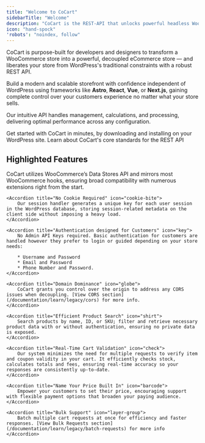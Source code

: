 ```yaml
---
title: "Welcome to CoCart"
sidebarTitle: "Welcome"
description: "CoCart is the REST-API that unlocks powerful headless WooCommerce stores."
icon: "hand-spock"
'robots': "noindex, follow"
---
```


CoCart is purpose-built for developers and designers to transform a WooCommerce store into a powerful, decoupled eCommerce store — and liberates your store from WordPress's traditional constraints with a robust REST API.

Build a modern and scalable storefront with confidence independent of WordPress using frameworks like **Astro**, **React**, **Vue**, or **Next.js**, gaining complete control over your customers experience no matter what your store sells.

Our intuitive API handles management, calculations, and processing, delivering optimal performance across any configuration.

<CardGroup cols={2}>
    <Card
        title="Installation"
        icon="rocket"
        color="#f91880"
        href="/getting-started"
    >
        Get started with CoCart in minutes, by downloading and installing on your WordPress site.
    </Card>
    <Card
        title="Standards"
        icon="clipboard"
        color="#EA8000"
        href="/overview/standards"
    >
        Learn about CoCart's core standards for the REST API
    </Card>
</CardGroup>

## Highlighted Features

<AccordionGroup>
    <Accordion title="Source of Truth" icon="anchor">
        CoCart utilizes WooCommerce’s Data Stores API and mirrors most WooCommerce hooks, ensuring broad compatibility with numerous extensions right from the start.
    </Accordion>

    <Accordion title="No Cookie Required" icon="cookie-bite">
        Our session handler generates a unique key for each user session in the WordPress database, storing session-related metadata on the client side without imposing a heavy load.
    </Accordion>

    <Accordion title="Authentication designed for Customers" icon="key">
        No Admin API Keys required. Basic authentication for customers are handled however they prefer to login or guided depending on your store needs:

        * Username and Password
        * Email and Password
        * Phone Number and Password.
    </Accordion>

    <Accordion title="Domain Dominance" icon="globe">
        CoCart grants you control over the origin to address any CORS issues when decoupling. [View CORS section](/documentation/learn/legacy/cors) for more info.
    </Accordion>

    <Accordion title="Efficient Product Search" icon="shirt">
        Search products by name, ID, or SKU; filter and retrieve necessary product data with or without authentication, ensuring no private data is exposed.
    </Accordion>

    <Accordion title="Real-Time Cart Validation" icon="check">
        Our system minimizes the need for multiple requests to verify item and coupon validity in your cart. It efficiently checks stock, calculates totals and fees, ensuring real-time accuracy so your responses are consistently up-to-date.
    </Accordion>

    <Accordion title="Name Your Price Built In" icon="barcode">
        Empower your customers to set their price, encouraging support with flexible payment options that broaden your paying audience.
    </Accordion>

    <Accordion title="Bulk Support" icon="layer-group">
        Batch multiple cart requests at once for efficiency and faster responses. [View Bulk Requests section](/documentation/learn/legacy/batch-requests) for more info
    </Accordion>
</AccordionGroup>

